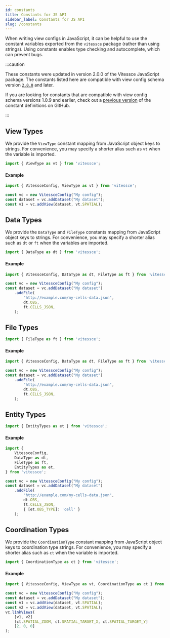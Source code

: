 ```yaml
---
id: constants
title: Constants for JS API
sidebar_label: Constants for JS API
slug: /constants
---
```



When writing view configs in JavaScript, it can be helpful to use the constant variables exported from the `vitessce` package (rather than using strings).
Using constants enables type checking and autocomplete, which can prevent bugs.

:::caution

These constants were updated in version 2.0.0 of the Vitessce JavaScript package.
The constants listed here are compatible with view config schema version [`2.0.0`](/docs/view-config-json/#version) and later.

If you are looking for constants that are compatible with view config schema versions 1.0.9 and earlier, check out a [previous version](https://github.com/vitessce/vitessce/blob/2a62c2f2259e5d2fc38c25f3e86887b923760ad0/src/app/constants.js) of the constant definitions on GitHub.

:::

## View Types

We provide the `ViewType` constant mapping from JavaScript object keys to strings.
For convenience, you may specify a shorter alias such as `vt` when the variable is imported.

```js {7-11}
import { ViewType as vt } from 'vitessce';
```

<AutogeneratedComponentConstant/>

#### Example

```js {5}
import { VitessceConfig, ViewType as vt } from 'vitessce';

const vc = new VitessceConfig("My config");
const dataset = vc.addDataset("My dataset");
const v1 = vc.addView(dataset, vt.SPATIAL);
```

## Data Types

We provide the `DataType` and `FileType` constants mapping from JavaScript object keys to strings.
For convenience, you may specify a shorter alias such as `dt` or `ft` when the variables are imported.


```js {7-11}
import { DataType as dt } from 'vitessce';
```

<AutogeneratedDataTypeConstant/>

#### Example

```js {7}
import { VitessceConfig, DataType as dt, FileType as ft } from 'vitessce';

const vc = new VitessceConfig("My config");
const dataset = vc.addDataset("My dataset")
    .addFile(
        "http://example.com/my-cells-data.json",
        dt.OBS,
        ft.CELLS_JSON,
    );
```

## File Types

```js {7-11}
import { FileType as ft } from 'vitessce';
```

<AutogeneratedFileTypeConstant/>

#### Example

```js {8}
import { VitessceConfig, DataType as dt, FileType as ft } from 'vitessce';

const vc = new VitessceConfig("My config");
const dataset = vc.addDataset("My dataset")
    .addFile(
        "http://example.com/my-cells-data.json",
        dt.OBS,
        ft.CELLS_JSON,
    );
```

## Entity Types

```js {7-11}
import { EntityTypes as et } from 'vitessce';
```

<AutogeneratedEntityTypesConstant/>

#### Example

```js {14}
import {
    VitessceConfig,
    DataType as dt,
    FileType as ft,
    EntityTypes as et,
} from 'vitessce';

const vc = new VitessceConfig("My config");
const dataset = vc.addDataset("My dataset")
    .addFile(
        "http://example.com/my-cells-data.json",
        dt.OBS,
        ft.CELLS_JSON,
        { [et.OBS_TYPE]: 'cell' }
    );
```

## Coordination Types

We provide the `CoordinationType` constant mapping from JavaScript object keys to coordination type strings.
For convenience, you may specify a shorter alias such as `ct` when the variable is imported.

```js {7-11}
import { CoordinationType as ct } from 'vitessce';
```

<AutogeneratedCoordinationTypeConstant/>

#### Example

```js {9}
import { VitessceConfig, ViewType as vt, CoordinationType as ct } from 'vitessce';

const vc = new VitessceConfig("My config");
const dataset = vc.addDataset("My dataset");
const v1 = vc.addView(dataset, vt.SPATIAL);
const v2 = vc.addView(dataset, vt.SPATIAL);
vc.linkViews(
    [v1, v2]
    [ct.SPATIAL_ZOOM, ct.SPATIAL_TARGET_X, ct.SPATIAL_TARGET_Y]
    [2, 0, 0]
);
```